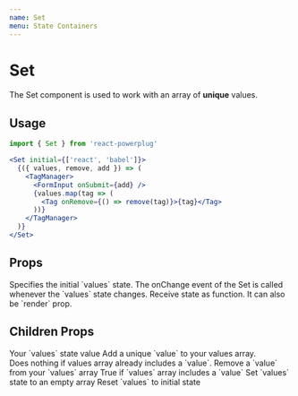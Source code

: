 ```yaml
---
name: Set
menu: State Containers
---
```



# Set

The Set component is used to work with an array of **unique** values.

## Usage

```js
import { Set } from 'react-powerplug'
```

```jsx
<Set initial={['react', 'babel']}>
  {({ values, remove, add }) => (
    <TagManager>
      <FormInput onSubmit={add} />
      {values.map(tag => (
        <Tag onRemove={() => remove(tag)}>{tag}</Tag>
      ))}
    </TagManager>
  )}
</Set>
```

## Props

<Props>
  <Prop name="initial" type="array" default={[]}>
    Specifies the initial `values` state.
  </Prop>
  <Prop name="onChange" type="function">
    The onChange event of the Set is called whenever the `values` state changes.
  </Prop>
  <Prop name="children" type="function">
    Receive state as function. It can also be `render` prop.
  </Prop>
</Props>

## Children Props

<ChildrenProps>
  <ChildrenProp name="values" type="array">
    Your `values` state value
  </ChildrenProp>
  <ChildrenProp name="add" type="function">
    Add a unique `value` to your values array.<br />
    Does nothing if values array already includes a `value`.
  </ChildrenProp>
  <ChildrenProp name="remove" type="function">
    Remove a `value` from your `values` array
  </ChildrenProp>
  <ChildrenProp name="has" type="function">
    True if `values` array includes a `value`
  </ChildrenProp>
  <ChildrenProp name="clear" type="function">
    Set `values` state to an empty array
  </ChildrenProp>
  <ChildrenProp name="reset" type="function">
    Reset `values` to initial state
  </ChildrenProp>
</ChildrenProps>
